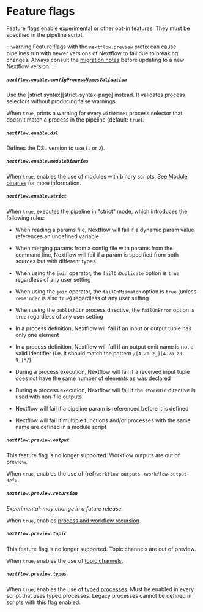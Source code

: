
# Feature flags

Feature flags enable experimental or other opt-in features. They must be specified in the pipeline script.

:::warning
Feature flags with the `nextflow.preview` prefix can cause pipelines run with newer versions of Nextflow to fail due to breaking changes. Always consult the [migration notes][migrations-page] before updating to a new Nextflow version.
:::

##### `nextflow.enable.configProcessNamesValidation`

<DeprecatedInVersion version="25.10.0">
Use the [strict syntax][strict-syntax-page] instead. It validates process selectors without producing false warnings.
</DeprecatedInVersion>

When `true`, prints a warning for every `withName:` process selector that doesn't match a process in the pipeline (default: `true`).

##### `nextflow.enable.dsl`

<DeprecatedInVersion version="25.04.0">

Defines the DSL version to use (`1` or `2`).

##### `nextflow.enable.moduleBinaries`

When `true`, enables the use of modules with binary scripts. See [Module binaries][module-binaries] for more information.

##### `nextflow.enable.strict`

When `true`, executes the pipeline in "strict" mode, which introduces the following rules:

- When reading a params file, Nextflow will fail if a dynamic param value references an undefined variable

- When merging params from a config file with params from the command line, Nextflow will fail if a param is specified from both sources but with different types

- When using the `join` operator, the `failOnDuplicate` option is `true` regardless of any user setting

- When using the `join` operator, the `failOnMismatch` option is `true` (unless `remainder` is also `true`) regardless of any user setting

- When using the `publishDir` process directive, the `failOnError` option is `true` regardless of any user setting

- In a process definition, Nextflow will fail if an input or output tuple has only one element

- In a process definition, Nextflow will fail if an output emit name is not a valid identifier (i.e. it should match the pattern `/[A-Za-z_][A-Za-z0-9_]*/`)

- During a process execution, Nextflow will fail if a received input tuple does not have the same number of elements as was declared

- During a process execution, Nextflow will fail if the `storeDir` directive is used with non-file outputs

- Nextflow will fail if a pipeline param is referenced before it is defined

- Nextflow will fail if multiple functions and/or processes with the same name are defined in a module script

##### `nextflow.preview.output`

<AddedInVersion version="24.04.0"/>

<DeprecatedInVersion version="25.10.0">
This feature flag is no longer supported. Workflow outputs are out of preview.
</DeprecatedInVersion>

When `true`, enables the use of {ref}`workflow outputs <workflow-output-def>`.

##### `nextflow.preview.recursion`

*Experimental: may change in a future release.*

When `true`, enables [process and workflow recursion][workflow-recursion].

##### `nextflow.preview.topic`

<AddedInVersion version="24.04.0"/>

<DeprecatedInVersion version="25.04.0">
This feature flag is no longer supported. Topic channels are out of preview.
</DeprecatedInVersion>

When `true`, enables the use of [topic channels][channel-topic].

##### `nextflow.preview.types`

<AddedInVersion version="25.10.0"/>

When `true`, enables the use of [typed processes][process-typed-page]. Must be enabled in every script that uses typed processes. Legacy processes cannot be defined in scripts with this flag enabled.

[channel-topic]: /nextflow_docs/nextflow_repo/docs/reference/channel.mdx#topic
[migrations-page]: /nextflow_docs/nextflow_repo/docs/migrations/index.mdx
[module-binaries]: /nextflow_docs/nextflow_repo/docs/module.mdx#module-binaries
[process-typed-page]: /nextflow_docs/nextflow_repo/docs/process-typed.mdx#process-typed-page
[strict-syntax-page]: /nextflow_docs/nextflow_repo/docs/strict-syntax.mdx
[workflow-output-def]: /nextflow_docs/nextflow_repo/docs/workflow.mdx#workflow-outputs
[workflow-recursion]: /nextflow_docs/nextflow_repo/docs/workflow.mdx#process-and-workflow-recursion
